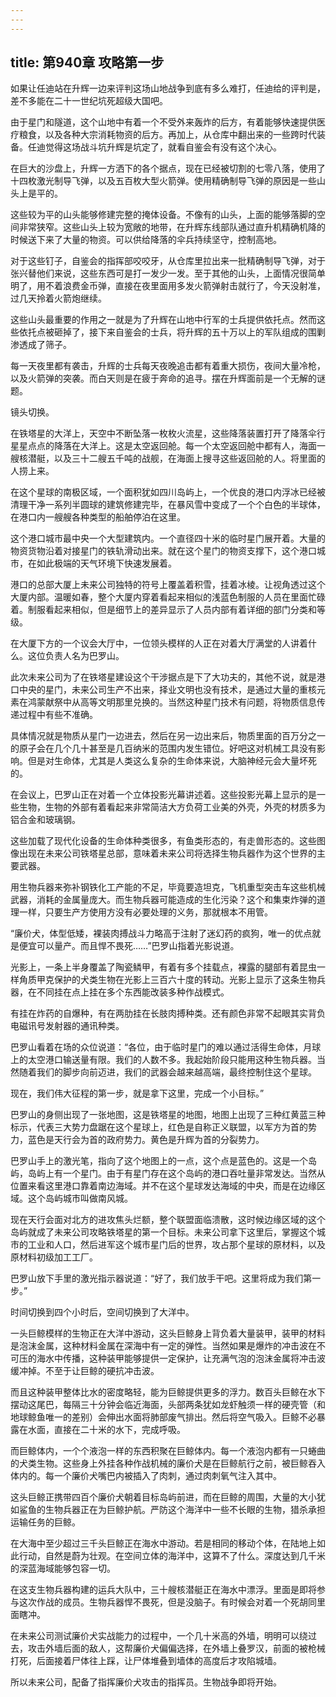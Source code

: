 ```yaml
---
---
---
```

title: 第940章 攻略第一步
---



如果让任迪站在升辉一边来评判这场山地战争到底有多么难打，任迪给的评判是，差不多能在二十一世纪坑死超级大国吧。

由于星门和隧道，这个山地中有着一个不受外来轰炸的后方，有着能够快速提供医疗粮食，以及各种大宗消耗物资的后方。再加上，从仓库中翻出来的一些跨时代装备。任迪觉得这场战斗坑升辉是坑定了，就看自鉴会有没有这个决心。

在巨大的沙盘上，升辉一方洒下的各个据点，现在已经被切割的七零八落，使用了十四枚激光制导飞弹，以及五百枚大型火箭弹。使用精确制导飞弹的原因是一些山头上是平的。

这些较为平的山头能够修建完整的掩体设备。不像有的山头，上面的能够落脚的空间非常狭窄。这些山头上较为宽敞的地带，在升辉东线部队通过直升机精确机降的时候送下来了大量的物资。可以供给降落的伞兵持续坚守，控制高地。

对于这些钉子，自鉴会的指挥部咬咬牙，从仓库里拉出来一批精确制导飞弹，对于张兴替他们来说，这些东西可是打一发少一发。至于其他的山头，上面情况很简单明了，用不着浪费金币弹，直接在夜里面用多发火箭弹射击就行了，今天没射准，过几天拎着火箭炮继续。

这些山头最重要的作用之一就是为了升辉在山地中行军的士兵提供依托点。然而这些依托点被砸掉了，接下来自鉴会的士兵，将升辉的五十万以上的军队组成的围剿渗透成了筛子。

每一天夜里都有袭击，升辉的士兵每天夜晚追击都有着重大损伤，夜间大量冷枪，以及火箭弹的突袭。而白天则是在疲于奔命的追寻。摆在升辉面前是一个无解的谜题。

镜头切换。

在铁塔星的大洋上，天空中不断坠落一枚枚火流星，这些降落装置打开了降落伞行星星点点的降落在大洋上。这是太空返回舱。每一个太空返回舱中都有人，海面一艘核潜艇，以及三十二艘五千吨的战舰，在海面上搜寻这些返回舱的人。将里面的人捞上来。

在这个星球的南极区域，一个面积犹如四川岛屿上，一个优良的港口内浮冰已经被清理干净一系列半圆球的建筑修建完毕，在暴风雪中变成了一个个白色的半球体，在港口内一艘艘各种类型的船舶停泊在这里。

这个港口城市最中央一个大型建筑内。一个直径四十米的临时星门展开着。大量的物资货物沿着对接星门的铁轨滑动出来。就在这个星门的物资支撑下，这个港口城市，在如此极端的天气环境下快速发展着。

港口的总部大厦上未来公司独特的符号上覆盖着积雪，挂着冰棱。让视角透过这个大厦内部。温暖如春，整个大厦内穿着看起来相似的浅蓝色制服的人员在里面忙碌着。制服看起来相似，但是细节上的差异显示了人员内部有着详细的部门分类和等级。

在大厦下方的一个议会大厅中，一位领头模样的人正在对着大厅满堂的人讲着什么。这位负责人名为巴罗山。

此次未来公司为了在铁塔星建设这个干涉据点是下了大功夫的，其他不说，就是港口中央的星门，未来公司生产不出来，择业文明也没有技术，是通过大量的重核元素在鸿蒙献祭中从高等文明那里兑换的。当然这种星门技术有问题，将物质信息传递过程中有些不准确。

具体情况就是物质从星门一边进去，然后在另一边出来后，物质里面的百万分之一的原子会在几个几十甚至是几百纳米的范围内发生错位。好吧这对机械工具没有影响。但是对生命体，尤其是人类这么复杂的生命体来说，大脑神经元会大量坏死的。

在会议上，巴罗山正在对着一个立体投影光幕讲述着。这些投影光幕上显示的是一些生物，生物的外部有着看起来非常简洁大方负荷工业美的外壳，外壳的材质多为铝合金和玻璃钢。

这些加载了现代化设备的生命体种类很多，有鱼类形态的，有走兽形态的。这些图像出现在未来公司铁塔星总部，意味着未来公司将选择生物兵器作为这个世界的主要武器。

用生物兵器来弥补钢铁化工产能的不足，毕竟要造坦克，飞机重型突击车这些机械武器，消耗的金属量庞大。而生物兵器可能造成的生化污染？这个和集束炸弹的道理一样，只要生产方使用方没有必要处理的义务，那就根本不用管。

“廉价犬，体型低矮，裸装肉搏战斗力略高于注射了迷幻药的疯狗，唯一的优点就是便宜可以量产。而且悍不畏死……”巴罗山指着光影说道。

光影上，一条上半身覆盖了陶瓷鳞甲，有着有多个挂载点，裸露的腿部有着昆虫一样角质甲克保护的犬类生物在光影上三百六十度的转动。光影上显示了这条生物兵器，在不同挂在点上挂在多个东西能改装多种作战模式。

有挂在炸药的自爆种，有在两肋挂在长肢肉搏种类。还有颜色非常不起眼其实背负电磁讯号发射器的通讯种类。

巴罗山看着在场的众位说道：“各位，由于临时星门的难以通过活得生命体，月球上的太空港口输送量有限。我们的人数不多。我起始阶段只能用这种生物兵器。当然随着我们的脚步向前迈进，我们的武器会越来越高端，最终控制住这个星球。

现在，我们伟大征程的第一步，就是拿下这里，完成一个小目标。”

巴罗山的身侧出现了一张地图，这是铁塔星的地图，地图上出现了三种红黄蓝三种标示，代表三大势力盘踞在这个星球上，红色是自称正义联盟，以军方为首的势力，蓝色是天行会为首的政府势力。黄色是升辉为首的分裂势力。

巴罗山手上的激光笔，指向了这个地图上的一点，这个点是蓝色的。这是一个岛屿，岛屿上有一个星门。由于有星门存在这个岛屿的港口吞吐量非常发达。当然从位置来看这里港口靠着南边海域。并不在这个星球发达海域的中央，而是在边缘区域。这个岛屿城市叫做南风城。

现在天行会面对北方的进攻焦头烂额，整个联盟面临溃散，这时候边缘区域的这个岛屿就成了未来公司攻略铁塔星的第一个目标。未来公司拿下这里后，掌握这个城市的工业和人口，然后进军这个城市星门后的世界，攻占那个星球的原材料，以及原材料初级加工工厂。

巴罗山放下手里的激光指示器说道：“好了，我们放手干吧。这里将成为我们第一步。”

时间切换到四个小时后，空间切换到了大洋中。

一头巨鲸模样的生物正在大洋中游动，这头巨鲸身上背负着大量装甲，装甲的材料是泡沫金属，这种材料金属在深海中有一定的弹性。当然如果是爆炸的冲击波在不可压的海水中传播，这种装甲能够提供一定保护，让充满气泡的泡沫金属将冲击波缓冲掉。不至于让巨鲸的硬抗冲击波。

而且这种装甲整体比水的密度略轻，能为巨鲸提供更多的浮力。数百头巨鲸在水下摆动这尾巴，每隔三十分钟会临近海面，头部两条犹如龙虾触须一样的硬壳管（和地球鲸鱼唯一的差别）会伸出水面将肺部废气排出。然后将空气吸入。巨鲸不必暴露在水面，直接在二十米的水下，完成呼吸。

而巨鲸体内，一个个液泡一样的东西积聚在巨鲸体内。每一个液泡内都有一只蜷曲的犬类生物。这些身上外挂各种作战机械的廉价犬是在巨鲸航行之前，被巨鲸吞入体内的。每一个廉价犬嘴巴内被插入了肉刺，通过肉刺氧气注入其中。

这头巨鲸正携带四百个廉价犬朝着目标岛屿前进，而在巨鲸的周围，大量的大小犹如鲨鱼的生物兵器正在为巨鲸护航。严防这个海洋中一些不长眼的生物，猎杀承担运输任务的巨鲸。

在大海中至少超过三千头巨鲸正在海水中游动。若是相同的移动个体，在陆地上如此行动，自然是蔚为壮观。在空间立体的海洋中，这算不了什么。深度达到几千米的深蓝海域能够包容一切。

在这支生物兵器构建的运兵大队中，三十艘核潜艇正在海水中漂浮。里面是即将参与这次作战的成员。生物兵器悍不畏死，但是没脑子。有时候会对着一个死胡同里面瞎冲。

在未来公司测试廉价犬实战能力的过程中，一个几十米高的外墙，明明可以绕过去，攻击外墙后面的敌人，这帮廉价犬偏偏选择，在外墙上叠罗汉，前面的被枪械打死，后面接着尸体往上踩，让尸体堆叠到墙体的高度后才攻陷城墙。

所以未来公司，配备了指挥廉价犬攻击的指挥员。生物战争即将开始。